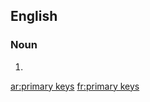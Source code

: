 
==English==

===Noun===
{{head|en|noun plural form}}

# {{plural of|primary key|lang=en}}

[[ar:primary keys]]
[[fr:primary keys]]